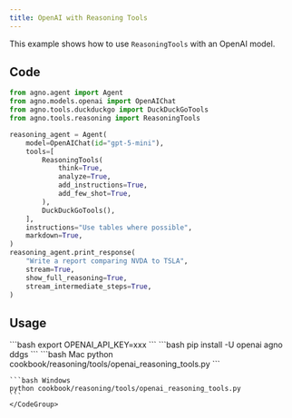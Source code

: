 ```yaml
---
title: OpenAI with Reasoning Tools
---
```


This example shows how to use `ReasoningTools` with an OpenAI model.

## Code

```python cookbook/reasoning/tools/openai_reasoning_tools.py
from agno.agent import Agent
from agno.models.openai import OpenAIChat
from agno.tools.duckduckgo import DuckDuckGoTools
from agno.tools.reasoning import ReasoningTools

reasoning_agent = Agent(
    model=OpenAIChat(id="gpt-5-mini"),
    tools=[
        ReasoningTools(
            think=True,
            analyze=True,
            add_instructions=True,
            add_few_shot=True,
        ),
        DuckDuckGoTools(),
    ],
    instructions="Use tables where possible",
    markdown=True,
)
reasoning_agent.print_response(
    "Write a report comparing NVDA to TSLA",
    stream=True,
    show_full_reasoning=True,
    stream_intermediate_steps=True,
)
```

## Usage

<Steps>
  <Snippet file="create-venv-step.mdx" />

  <Step title="Set your API key">
    ```bash
    export OPENAI_API_KEY=xxx
    ```
  </Step>

  <Step title="Install libraries">
    ```bash
    pip install -U openai agno ddgs
    ```
  </Step>

  <Step title="Run Example">
    <CodeGroup>
    ```bash Mac
    python cookbook/reasoning/tools/openai_reasoning_tools.py
    ```

    ```bash Windows
    python cookbook/reasoning/tools/openai_reasoning_tools.py
    ```
    </CodeGroup>
  </Step>

</Steps>